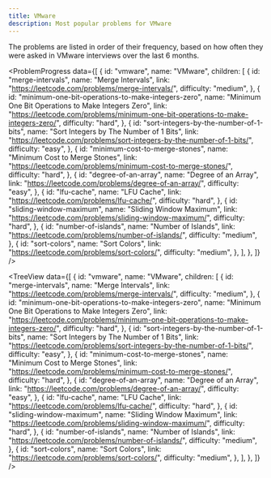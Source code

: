 ```yaml
---
title: VMware
description: Most popular problems for VMware
---
```


<Note type="note" title="Note">
The problems are listed in order of their frequency, based on how often they were asked in VMware interviews over the last 6 months.
</Note>

<ProblemProgress
  data={[
    {
      id: "vmware",
      name: "VMware",
      children: [
        {
          id: "merge-intervals",
          name: "Merge Intervals",
          link: "https://leetcode.com/problems/merge-intervals/",
          difficulty: "medium",
        },
        {
          id: "minimum-one-bit-operations-to-make-integers-zero",
          name: "Minimum One Bit Operations to Make Integers Zero",
          link: "https://leetcode.com/problems/minimum-one-bit-operations-to-make-integers-zero/",
          difficulty: "hard",
        },
        {
          id: "sort-integers-by-the-number-of-1-bits",
          name: "Sort Integers by The Number of 1 Bits",
          link: "https://leetcode.com/problems/sort-integers-by-the-number-of-1-bits/",
          difficulty: "easy",
        },
        {
          id: "minimum-cost-to-merge-stones",
          name: "Minimum Cost to Merge Stones",
          link: "https://leetcode.com/problems/minimum-cost-to-merge-stones/",
          difficulty: "hard",
        },
        {
          id: "degree-of-an-array",
          name: "Degree of an Array",
          link: "https://leetcode.com/problems/degree-of-an-array/",
          difficulty: "easy",
        },
        {
          id: "lfu-cache",
          name: "LFU Cache",
          link: "https://leetcode.com/problems/lfu-cache/",
          difficulty: "hard",
        },
        {
          id: "sliding-window-maximum",
          name: "Sliding Window Maximum",
          link: "https://leetcode.com/problems/sliding-window-maximum/",
          difficulty: "hard",
        },
        {
          id: "number-of-islands",
          name: "Number of Islands",
          link: "https://leetcode.com/problems/number-of-islands/",
          difficulty: "medium",
        },
        {
          id: "sort-colors",
          name: "Sort Colors",
          link: "https://leetcode.com/problems/sort-colors/",
          difficulty: "medium",
        },
      ],
    },
  ]}
/>

<TreeView
  data={[
    {
      id: "vmware",
      name: "VMware",
      children: [
        {
          id: "merge-intervals",
          name: "Merge Intervals",
          link: "https://leetcode.com/problems/merge-intervals/",
          difficulty: "medium",
        },
        {
          id: "minimum-one-bit-operations-to-make-integers-zero",
          name: "Minimum One Bit Operations to Make Integers Zero",
          link: "https://leetcode.com/problems/minimum-one-bit-operations-to-make-integers-zero/",
          difficulty: "hard",
        },
        {
          id: "sort-integers-by-the-number-of-1-bits",
          name: "Sort Integers by The Number of 1 Bits",
          link: "https://leetcode.com/problems/sort-integers-by-the-number-of-1-bits/",
          difficulty: "easy",
        },
        {
          id: "minimum-cost-to-merge-stones",
          name: "Minimum Cost to Merge Stones",
          link: "https://leetcode.com/problems/minimum-cost-to-merge-stones/",
          difficulty: "hard",
        },
        {
          id: "degree-of-an-array",
          name: "Degree of an Array",
          link: "https://leetcode.com/problems/degree-of-an-array/",
          difficulty: "easy",
        },
        {
          id: "lfu-cache",
          name: "LFU Cache",
          link: "https://leetcode.com/problems/lfu-cache/",
          difficulty: "hard",
        },
        {
          id: "sliding-window-maximum",
          name: "Sliding Window Maximum",
          link: "https://leetcode.com/problems/sliding-window-maximum/",
          difficulty: "hard",
        },
        {
          id: "number-of-islands",
          name: "Number of Islands",
          link: "https://leetcode.com/problems/number-of-islands/",
          difficulty: "medium",
        },
        {
          id: "sort-colors",
          name: "Sort Colors",
          link: "https://leetcode.com/problems/sort-colors/",
          difficulty: "medium",
        },
      ],
    },
  ]}
/>
